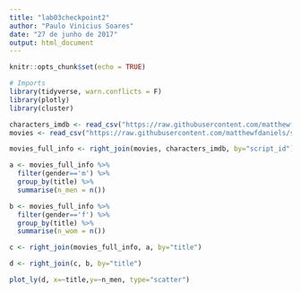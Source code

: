 ```yaml
---
title: "lab03checkpoint2"
author: "Paulo Vinicius Soares"
date: "27 de junho de 2017"
output: html_document
---
```


```r
knitr::opts_chunk$set(echo = TRUE)
```

```r
# Imports
library(tidyverse, warn.conflicts = F)
library(plotly)
library(cluster)
```

```r
characters_imdb <- read_csv("https://raw.githubusercontent.com/matthewfdaniels/scripts/graphs/character_list5.csv")
movies <- read_csv("https://raw.githubusercontent.com/matthewfdaniels/scripts/graphs/meta_data7.csv")

movies_full_info <- right_join(movies, characters_imdb, by="script_id")

a <- movies_full_info %>% 
  filter(gender=='m') %>%
  group_by(title) %>%
  summarise(n_men = n())

b <- movies_full_info %>% 
  filter(gender=='f') %>%
  group_by(title) %>%
  summarise(n_wom = n())

c <- right_join(movies_full_info, a, by="title")

d <- right_join(c, b, by="title")

plot_ly(d, x=~title,y=~n_men, type="scatter")

```